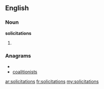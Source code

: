==English==

===Noun===
'''solicitations'''

# {{plural of|[[solicitation]]}}

===Anagrams===
* {{alphagram|aciiilnoosstt}}
* [[coalitionists#English|coalitionists]]

[[ar:solicitations]]
[[fr:solicitations]]
[[my:solicitations]]